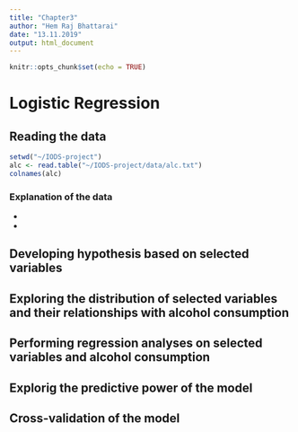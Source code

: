 ```yaml
---
title: "Chapter3"
author: "Hem Raj Bhattarai"
date: "13.11.2019"
output: html_document
---
```


```r
knitr::opts_chunk$set(echo = TRUE)
```

# Logistic Regression
## Reading the data
```r
setwd("~/IODS-project")
alc <- read.table("~/IODS-project/data/alc.txt") 
colnames(alc) 
```
### Explanation of the data
 + 
 +
 
## Developing hypothesis based on selected variables
## Exploring the distribution of selected variables and their relationships with alcohol consumption
## Performing regression analyses on selected variables and alcohol consumption
## Explorig the predictive power of the model
## Cross-validation of the model
## 

